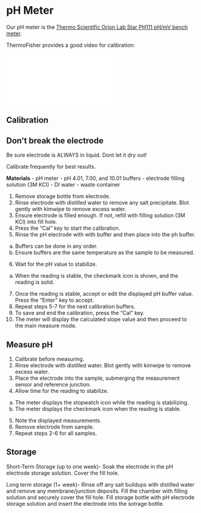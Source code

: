 # pH Meter

Our pH meter is the [Thermo Scientific Orion Lab Star PH111 pH/mV bench meter](https://www.thermofisher.com/order/catalog/product/LSTAR1110). 

ThermoFisher provides a good video for calibration: 
<iframe src='//players.brightcove.net/3663210762001/hmATFP49Og_default/index.html?videoId=6310026616112' allowfullscreen frameborder=0></iframe>



## Calibration
::: {.callout-important}
## Don't break the electrode
Be sure electrode is ALWAYS in liquid. Dont let it dry out!
:::	

Calibrate frequently for best results. 

**Materials**
- pH meter
- pH 4.01, 7.00, and 10.01 buffers
- electrode filling solution (3M KCl)
- DI water
- waste container

1. Remove storage bottle from electrode.
2. Rinse electrode with distilled water to remove any salt precipitate. Blot gently with kimwipe to remove excess water.
3. Ensure electrode is filled enough. If not, refill with filling solution (3M KCl) into fill hole.
4. Press the "Cal" key to start the calibration.
5. Rinse the pH electrode with with buffer and then place into the ph buffer.
  a. Buffers can be done in any order.
  b. Ensure buffers are the same temperature as the sample to be measured.
6. Wait for the pH value to stabilize.
  a. When the reading is stable, the checkmark icon is shown, and the reading is solid. 
7. Once the reading is stable, accept or edit the displayed pH buffer value. Press the "Enter" key to accept.
8. Repeat steps 5-7 for the next calibration buffers. 
9. To save and end the calibration, press the "Cal" key. 
10. The meter will display the calculated slope value and then proceed to the main measure mode. 

## Measure pH

1. Calibrate before measuring.
2. Rinse electrode with distilled water. Blot gently with kimwipe to remove excess water.
3. Place the electrode into the sample, submerging the measurement sensor and reference junction.
4. Allow time for the reading to stabilize.
  a. The meter displays the stopwatch icon while the reading is stabilizing.
  b. The meter displays the checkmark icon when the reading is stable.
5. Note the displayed measurements.
6. Remove electrode from sample.
7. Repeat steps 2-6 for all samples.

## Storage

Short-Term Storage (up to one week)-
Soak the electrode in the pH electrode storage solution. Cover the fill hole.

Long term storage (1+ week)-
Rinse off any salt buildups with distilled water and remove any membrane/junction deposits. Fill the chamber with filling solution and securely cover the fill hole. Fill storage bottle with pH electrode storage solution and insert the electrode into the sotrage bottle. 
